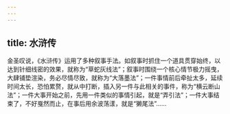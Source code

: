 ```yaml
---
---
---
```

title: 水浒传
---

金圣叹说，《水浒传》运用了多种叙事手法。如叙事时抓住一个道具贯穿始终，以达到针细线密的效果，就称为“草蛇灰线法”；叙事时围绕一个核心情节极力摇曳，大肆铺垫渲染，务必尽情尽致，就称为“大落墨法”；一件事情前后牵扯太多，延续时间太长，恐怕累赘，就从中打断，插入另一件与此相关的事件，称为“横云断山法”；一件大事开始之前，先用一件类似的事情引起，就是“弄引法”；一件大事结束了，不好戛然而止，在事后用余波荡漾，就是“獭尾法”……